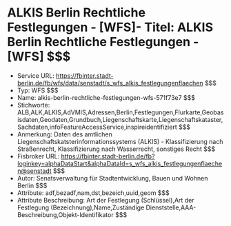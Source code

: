 # ALKIS Berlin Rechtliche Festlegungen - [WFS]- Titel: ALKIS Berlin Rechtliche Festlegungen - [WFS] $$$
- Service URL: https://fbinter.stadt-berlin.de/fb/wfs/data/senstadt/s_wfs_alkis_festlegungenflaechen $$$
- Typ: WFS $$$
- Name: alkis-berlin-rechtliche-festlegungen-wfs-571f73e7 $$$
- Stichworte: ALB,ALK,ALKIS,AdVMIS,Adressen,Berlin,Festlegungen,Flurkarte,Geobasisdaten,Geodaten,Grundbuch,Liegenschaftskarte,Liegenschaftskataster,Sachdaten,infoFeatureAccessService,inspireidentifiziert $$$
- Anmerkung: Daten des amtlichen Liegenschaftskatsterinformationssystems (ALKIS) - Klassifizierung  nach Straßenrecht, Klassifizierung  nach Wasserrecht, sonstiges Recht $$$
- Fisbroker URL: https://fbinter.stadt-berlin.de/fb?loginkey=alphaDataStart&alphaDataId=s_wfs_alkis_festlegungenflaechen@senstadt $$$
- Autor: Senatsverwaltung für Stadtentwicklung, Bauen und Wohnen Berlin $$$
- Attribute: adf,bezadf,nam,dst,bezeich,uuid,geom $$$
- Attribute Beschreibung: Art der Festlegung (Schlüssel),Art der Festlegung (Bezeichnung),Name,Zuständige Dienststelle,AAA-Beschreibung,Objekt-Identifikator $$$

